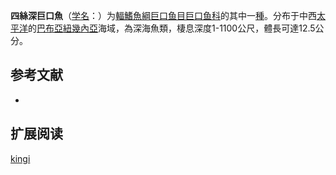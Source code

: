 {{Speciesbox
| name = 四絲深巨口魚
| status = NE
| status_system = IUCN3.1
| image = 
| genus = Bathophilus
| species = kingi
| authority = Barnett & Gibbs, 1968
| synonyms = 
}}

'''四絲深巨口魚'''（[[学名|学名]]：{{lang|la|''Bathophilus kingi''}}）为[[輻鰭魚綱|輻鰭魚綱]][[巨口鱼目|巨口鱼目]][[巨口鱼科|巨口鱼科]]的其中一[[種|種]]。分布于中西[[太平洋|太平洋]]的[[巴布亞紐幾內亞|巴布亞紐幾內亞]]海域，為深海魚類，棲息深度1-1100公尺，體長可達12.5公分。

== 参考文献 ==
{{refbegin}}
*{{FishBase_species|genus=Bathophilus|species=kingi|year=2012|month=2}}
{{refend}}

== 扩展阅读 ==
{{refbegin}}
{{wikispecies-inline|Bathophilus kingi|四絲深巨口魚}}
{{refend}}
{{Taxonbar|from=Q1107601}}

[[Category:深巨口鱼属|kingi]]
